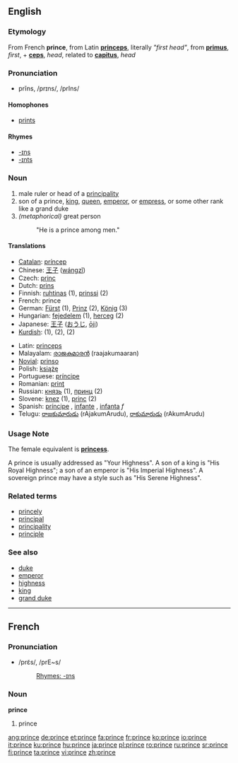 ==English==

===Etymology===
From French '''prince''', from Latin '''[[princeps]]''', literally ''"first head"'', from '''[[primus]]''', ''first'', + '''[[ceps]]''', ''head'', related to '''[[capitus]]''', ''head''

===Pronunciation===
*prĭns, /prɪns/, /prIns/

====Homophones====
*[[prints]]

====Rhymes====
*[[-ɪns]]
*[[-ɪnts]]

===Noun===
{{en-noun}}

# male ruler or head of a [[principality]]
# son of a prince, [[king]], [[queen]], [[emperor]], or [[empress]], or some other rank like a grand duke
# ''(metaphorical)'' great person
#: "He is a prince among men."


====Translations====
{{top}}
*[[Catalan]]: [[príncep]] {{m}}
*Chinese: [[王子]] ([[wángzǐ]])
*Czech: [[princ]] {{m}}
*Dutch: [[prins]] {{m}}
*Finnish: [[ruhtinas]] (1), [[prinssi]] (2)
*French: prince {{m}}
*German: [[Fürst]] {{m}} (1), [[Prinz]] {{m}} (2), [[König]] {{m}} (3)
*Hungarian: [[fejedelem]] (1), [[herceg]] (2)
*Japanese: [[王子]] ([[おうじ]], [[ōji]])
*[[Kurdish]]: {{trad|ku|mîr}} {{m}} (1), {{trad|ku|pismîr}} {{m}} (2), {{trad|ku|prens}} {{m}} (2)
{{mid}}
*Latin: [[princeps]] {{m}}
*Malayalam: [[രാജകുമാരന്‍]] (raajakumaaran) {{m}}
*[[Novial]]: [[prinso]]
*Polish: [[książę]] {{m}}
*Portuguese: [[príncipe]] {{m}}
*Romanian: [[prinţ]] {{m}}
*Russian: [[князь]] {{m}} (1), [[принц]] (2)
*Slovene: [[knez]] {{m}} (1), [[princ]] {{m}} (2)
*Spanish: [[príncipe]] {{m}}, [[infante]] {{m}}, [[infanta]] ''f''
*Telugu: [[రాజకుమారుడు]] (rAjakumArudu), [[రాకుమారుడు]] (rAkumArudu)
{{bottom}}

===Usage Note===
The female equivalent is '''[[princess]]'''.

A prince is usually addressed as "Your Highness".  A son of a king is "His Royal Highness"; a son of an emperor is "His Imperial Highness".  A sovereign prince may have a style such as "His Serene Highness".

===Related terms===
*[[princely]]
*[[principal]]
*[[principality]]
*[[principle]]

===See also===
*[[duke]]
*[[emperor]]
*[[highness]]
*[[king]]
*[[grand duke]]


----

==French==
===Pronunciation===
*/prɛ̃s/, /prE~s/
*:[[Rhymes:English:-ɪns|Rhymes: -ɪns]]

===Noun===
'''prince''' {{m}}

# prince

[[ang:prince]]
[[de:prince]]
[[et:prince]]
[[fa:prince]]
[[fr:prince]]
[[ko:prince]]
[[io:prince]]
[[it:prince]]
[[ku:prince]]
[[hu:prince]]
[[ja:prince]]
[[pl:prince]]
[[ro:prince]]
[[ru:prince]]
[[sr:prince]]
[[fi:prince]]
[[ta:prince]]
[[vi:prince]]
[[zh:prince]]